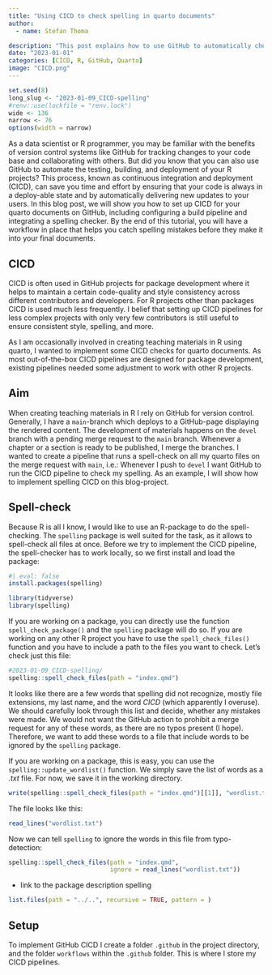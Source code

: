 ```yaml
---
title: "Using CICD to check spelling in quarto documents"
author:
  - name: Stefan Thoma

description: "This post explains how to use GitHub to automatically check the spelling of your quarto document through the process of continuous integration and deployment (CICD)."
date: "2023-01-01"
categories: [CICD, R, GitHub, Quarto]
image: "CICD.png"
---
```


<!--------------- my typical setup ----------------->

```r
set.seed(8)
long_slug <- "2023-01-09_CICD-spelling"
#renv::use(lockfile = "renv.lock")
wide <- 136
narrow <- 76
options(width = narrow)
```

<!--------------- post begins here ----------------->

As a data scientist or R programmer, you may be familiar with the benefits of version control systems like GitHub for tracking changes to your code base and collaborating with others.
But did you know that you can also use GitHub to automate the testing, building, and deployment of your R projects?
This process, known as continuous integration and deployment (CICD), can save you time and effort by ensuring that your code is always in a deploy-able state and by automatically delivering new updates to your users.
In this blog post, we will show you how to set up CICD for your quarto documents on GitHub, including configuring a build pipeline and integrating a spelling checker.
By the end of this tutorial, you will have a workflow in place that helps you catch spelling mistakes before they make it into your final documents.

## CICD

CICD is often used in GitHub projects for package development where it helps to maintain a certain code-quality and style consistency across different contributors and developers.
For R projects other than packages CICD is used much less frequently.
I belief that setting up CICD pipelines for less complex projects with only very few contributors is still useful to ensure consistent style, spelling, and more.

As I am occasionally involved in creating teaching materials in R using quarto, I wanted to implement some CICD checks for quarto documents.
As most out-of-the-box CICD pipelines are designed for package development, existing pipelines needed some adjustment to work with other R projects.

## Aim

When creating teaching materials in R I rely on GitHub for version control.
Generally, I have a `main`-branch which deploys to a GitHub-page displaying the rendered content.
The development of materials happens on the `devel` branch with a pending merge request to the `main` branch.
Whenever a chapter or a section is ready to be published, I merge the branches.
I wanted to create a pipeline that runs a spell-check on all my quarto files on the merge request with `main`, i.e.: Whenever I push to `devel` I want GitHub to run the CICD pipeline to check my spelling.
As an example, I will show how to implement spelling CICD on this blog-project. 

## Spell-check

Because R is all I know, I would like to use an R-package to do the spell-checking. 
The `spelling` package is well suited for the task, as it allows to spell-check all files at once. 
Before we try to implement the CICD pipeline, the spell-checker has to work locally, so we first install and load the package: 

```r
#| eval: false
install.packages(spelling)
```

```r
library(tidyverse)
library(spelling)
```
If you are working on a package, you can directly use the function `spell_check_package()` and the `spelling` package will do so.
If you are working on any other R project you have to use the `spell_check_files()` function and you have to include a path to the files you want to check. 
Let's check just this file:
```r
#2023-01-09_CICD-spelling/
spelling::spell_check_files(path = "index.qmd")
```
It looks like there are a few words that spelling did not recognize, mostly file extensions, my last name, and the word *CICD* (which apparently I overuse).
We should carefully look through this list and decide, whether any mistakes were made.
We would not want the GitHub action to prohibit a merge request for any of these words, as there are no typos present (I hope).
Therefore, we want to add these words to a file that include words to be ignored by the `spelling` package. 

If you are working on a package, this is easy, you can use the `spelling::update_wordlist()` function.
We simply save the list of words as a *.txt* file.
For now, we save it in the working directory. 

```r
write(spelling::spell_check_files(path = "index.qmd")[[1]], "wordlist.txt")
```
The file looks like this: 
```r
read_lines("wordlist.txt")
```
Now we can tell `spelling` to ignore the words in this file from typo-detection:
```r
spelling::spell_check_files(path = "index.qmd", 
                            ignore = read_lines("wordlist.txt"))
```
- link to the package description spelling

```r
list.files(path = "../..", recursive = TRUE, pattern = )
```




## Setup
To implement GitHub CICD I create a folder `.github` in the project directory, and the folder `workflows` within the `.github` folder. 
This is where I store my CICD pipelines.





<!--------------- appendices go here ----------------->
